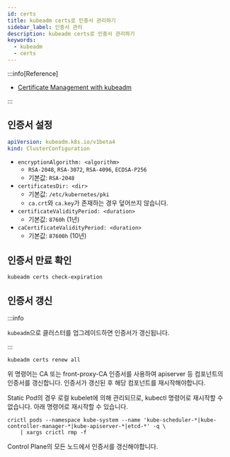 ```yaml
---
id: certs
title: kubeadm certs로 인증서 관리하기
sidebar_label: 인증서 관리
description: kubeadm certs로 인증서 관리하기
keywords:
  - kubeadm
  - certs
---
```


:::info[Reference]

- [Certificate Management with kubeadm](https://kubernetes.io/docs/tasks/administer-cluster/kubeadm/kubeadm-certs/)

:::

## 인증서 설정

```yaml
apiVersion: kubeadm.k8s.io/v1beta4
kind: ClusterConfiguration
```

- `encryptionAlgorithm: <algorithm>`
  - `RSA-2048`, `RSA-3072`, `RSA-4096`, `ECDSA-P256`
  - 기본값: `RSA-2048`
- `certificatesDir: <dir>`
  - 기본값: `/etc/kubernetes/pki`
  - `ca.crt`와 `ca.key`가 존재하는 경우 덮어쓰지 않습니다.
- `certificateValidityPeriod: <duration>`
  - 기본값: `8760h` (1년)
- `caCertificateValidityPeriod: <duration>`
  - 기본값: `87600h` (10년)

## 인증서 만료 확인

```shell
kubeadm certs check-expiration
```

## 인증서 갱신

:::info

`kubeadm`으로 클러스터를 업그레이드하면 인증서가 갱신됩니다.

:::

```shell
kubeadm certs renew all
```

위 명령어는 CA 또는 front-proxy-CA 인증서를 사용하여 apiserver 등 컴포넌트의 인증서를 갱신합니다. 인증서가 갱신된 후 해당 컴포넌트를 재시작해야합니다.

Static Pod의 경우 로컬 kubelet에 의해 관리되므로, kubectl 명령어로 재시작할 수 없습니다. 아래 명령어로 재시작할 수 있습니다.

```shell
crictl pods --namespace kube-system --name 'kube-scheduler-*|kube-controller-manager-*|kube-apiserver-*|etcd-*' -q \
    | xargs crictl rmp -f
```

Control Plane의 모든 노드에서 인증서를 갱신해야합니다.
